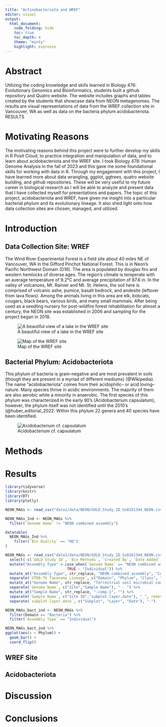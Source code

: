 ```yaml
---
title: "Actinobacteriota and WREF"
editor: visual
output:
  html_document:
    code_folding: hide
    toc: true
    toc_depth: 4
    theme: "minty"
    highlight: espresso
---
```


# Abstract

Utilizing the coding knowledge and skills learned in Biology 476: Evolutionary Genomics and Bioinformatics, students built a github repository and Quatro website. The website includes graphs and tables created by the students that showcase data from NEON metagenomes. The results are visual representations of data from the WREF collection site in Vancouver, WA as well as data on the bacteria phylum acidobacteriota. RESULTS

# Motivating Reasons

The motivating reasons behind this project were to further develop my skills in R Posit Cloud, to practice integration and manipulation of data, and to learn about acidobacteriota and the WREF site. I took Biology 478: Human Genome Analysis in the fall of 2023 and this gave me some foundational skills for working with data in R. Through my engagement with this project, I have learned more about data wrangling, ggplot, ggtrees, quatro website building, and github repositories. These will be very useful to my future career in biological research as I will be able to analyze and present data that I have collected myself for presentations and papers. The topic of this project, acidobacteriota and WREF, have given me insight into a particular bacterial phylum and its evolutionary lineage. It also shed light onto how data collection sites are chosen, managed, and utilized.

# Introduction

## Data Collection Site: WREF

The Wind River Experimental Forest is a field site about 40 miles NE of Vancouver, WA in the Gifford Pinchot National Forest. This is in Neon's Pacific Northwest Domain (D16). The area is populated by douglas firs and western hemlocks of diverse ages. The region's climate is temperate with an average temperature of 9.2°C and average precipitation of 87.6 in. In the valley of volcanoes, Mt. Rainier and Mt. St. Helens, the soil here is comprised of volcanic ashe, pumice, basalt bedrock, and andesite (leftover from lava flows). Among the animals living in this area are elk, bobcats, cougars, black bears, various birds, and many small mammals. After being used as a seedling nursery for post-wildfire forest rehabilitation for almost a century, the NEON site was established in 2006 and sampling for the project began in 2018.

![A beautiful view of a lake in the WREF site](WREFsitepretty.jpeg){fig-align="center"}

![Map of the WREF site](WREFmap.png){fig-align="center"}

## Bacterial Phylum: Acidobacteriota

This phylum of bacteria is gram-negative and are most prevalent in soils (though they are present in a myriad of different mediums) (\@Wikipedia). The name "acidobacteriota" comes from their acidophilic– or acid loving– nature. Many species thrive in acidic environments. The majority of them are also aerobic while a minority in anaerobic. The first species of this phylum was characterized in the early 90's (Acidobacterium capsulatum), however, the phylum itself was not identified until the 2010's (\@huber_editorial_2022. Within this phylum 22 genera and 40 species have been identified.

![Acidobacterium cf. capsulatum](Acidobacterium.jpg){fig-align="center"}

# Methods

# Results

```r
library(tidyverse)
library(knitr)
library(DT)
library(plotly)
```

```r
NEON_MAGs <- read_csv("data1/data/NEON/GOLD_Study_ID_Gs0161344_NEON.csv")
```

```r
NEON_MAGs_Ind <- NEON_MAGs %>% 
  filter(`Genome Name` != "NEON combined assembly")
```

```r
datatable(
  NEON_MAGs_Ind %>% 
    filter(`Bin Quality` == "HQ")
)
```

```r
NEON_MAGs <- read_csv("data1/data/NEON/GOLD_Study_ID_Gs0161344_NEON.csv") %>% 
  select(-c(`GOLD Study ID`, `Bin Methods`, `Created By`, `Date Added`)) %>% 
  mutate("Assembly Type" = case_when(`Genome Name` == "NEON combined assembly" ~ `Genome Name`,
                            TRUE ~ "Individual")) %>% 
  mutate_at("Assembly Type", str_replace, "NEON combined assembly", "Combined") %>% 
  separate(`GTDB-Tk Taxonomy Lineage`, c("Domain", "Phylum", "Class", "Order", "Family", "Genus"), "; ", remove = FALSE) %>% 
  mutate_at("Genome Name", str_replace, "Terrestrial soil microbial communities from ", "") %>% 
  separate(`Genome Name`, c("Site","Sample Name"), " - ") %>% 
  mutate_at("Sample Name", str_replace, "-comp-1", "") %>%
  separate(`Sample Name`, c("Site ID","subplot.layer.date"), "_", remove = FALSE,) %>% 
  separate(`subplot.layer.date`, c("Subplot", "Layer", "Date"), "-") 
```

```r
NEON_MAGs_bact_ind <- NEON_MAGs %>% 
  filter(Domain == "Bacteria") %>% 
  filter(`Assembly Type` == "Individual") 
```

```r
NEON_MAGs_bact_ind %>% 
ggplot(aes(x = Phylum)) +
  geom_bar() +
  coord_flip()
```

## WREF Site

## Acidobacteriota 

# Discussion

# Conclusions
